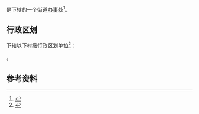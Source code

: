 {{中国乡级行政区|23/12/02/012/000}}

'''{{PAGENAMEBASE}}'''是{{PRC admin/fullname|23/12/02/012/000|3}}下辖的一个[[街道办事处|街道办事处]]<ref>{{PRC admin/ref sgc|{{PRC admin/parent|23/12/02/012/000}}}}</ref>。

== 行政区划 ==
{{PAGENAMEBASE}}下辖以下村级行政区划单位<ref>{{PRC admin/ref sgc|23/12/02/012/000}}</ref>：

{{PRC admin/children|23/12/02/012/000}}。

== 参考资料 ==
{{reflist}}

{{黑龙江行政区划小作品}}
{{PRC admin/navcat|23/12/02/012/000}}